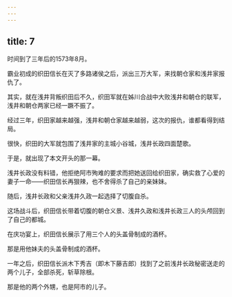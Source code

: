 ```yaml
---
---
---
```

title: 7
---



时间到了三年后的1573年8月。

霸业初成的织田信长在灭了多路诸侯之后，派出三万大军，来找朝仓家和浅井家报仇了。

其实，就在浅井背叛织田后不久，织田军就在姊川合战中大败浅井和朝仓的联军，浅井和朝仓两家已经一蹶不振了。

经过三年，织田家越来越强，浅井和朝仓家越来越弱，这次的报仇，谁都看得到结局。

很快，织田的大军就包围了浅井家的主城小谷城，浅井长政四面楚歌。

于是，就出现了本文开头的那一幕。

浅井长政没有料错，他拒绝阿市殉难的要求而把她送回给织田家，确实救了心爱的妻子一命——织田信长再狠辣，也不舍得杀了自己的亲妹妹。

随后，浅井长政和父亲浅井久政一起选择了切腹自杀。

这场战斗后，织田信长带着切腹的朝仓义景、浅井久政和浅井长政三人的头颅回到了自己的都城。

在庆功宴上，织田信长展示了用三个人的头盖骨制成的酒杯。

那是用他妹夫的头盖骨制成的酒杯。

一年之后，织田信长派木下秀吉（即木下藤吉郎）找到了之前浅井长政秘密送走的两个儿子，全部杀死，斩草除根。

那是他的两个外甥，也是阿市的儿子。